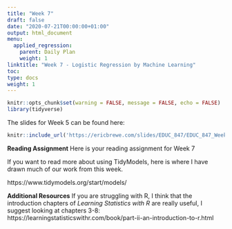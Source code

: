 ```yaml
---
title: "Week 7"
draft: false
date: "2020-07-21T00:00:00+01:00"
output: html_document
menu:
  applied_regression:
    parent: Daily Plan
    weight: 1
linktitle: "Week 7 - Logistic Regression by Machine Learning"
toc: 
type: docs
weight: 1
---
```

```r
knitr::opts_chunk$set(warning = FALSE, message = FALSE, echo = FALSE)
library(tidyverse)
```




The slides for Week 5 can be found here:
```r
knitr::include_url('https://ericbrewe.com/slides/EDUC_847/EDUC_847_Week_7.html#1')
```



**Reading Assignment**
Here is your reading assignment for Week 7

If you want to read more about using TidyModels, here is where I have drawn much of our work from this week.

https://www.tidymodels.org/start/models/



**Additional Resources**
If you are struggling with R, I think that the introduction chapters of *Learning Statistics with R* are really useful, I suggest looking at chapters 3-8: https://learningstatisticswithr.com/book/part-ii-an-introduction-to-r.html 
